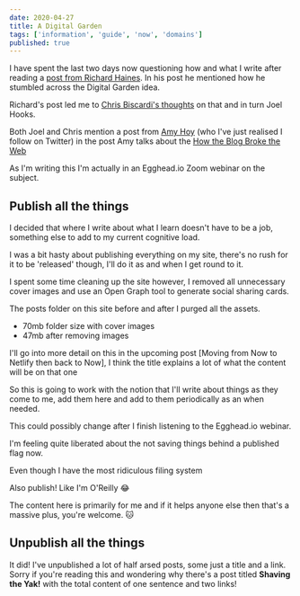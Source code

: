 ```yaml
---
date: 2020-04-27
title: A Digital Garden
tags: ['information', 'guide', 'now', 'domains']
published: true
---
```


I have spent the last two days now questioning how and what I write
after reading a [post from Richard Haines]. In his post he mentioned
how he stumbled across the Digital Garden idea.

Richard's post led me to [Chris Biscardi's thoughts] on that and in
turn Joel Hooks.

Both Joel and Chris mention a post from [Amy Hoy] (who I've just
realised I follow on Twitter) in the post Amy talks about the [How the
Blog Broke the Web]

As I'm writing this I'm actually in an Egghead.io Zoom webinar on the
subject.

## Publish all the things

I decided that where I write about what I learn doesn't have to be a
job, something else to add to my current cognitive load.

I was a bit hasty about publishing everything on my site, there's no
rush for it to be 'released' though, I'll do it as and when I get
round to it.

I spent some time cleaning up the site however, I removed all
unnecessary cover images and use an Open Graph tool to generate social
sharing cards.

The posts folder on this site before and after I purged all the
assets.

- 70mb folder size with cover images
- 47mb after removing images

I'll go into more detail on this in the upcoming post [Moving from Now
to Netlify then back to Now], I think the title explains a lot of what
the content will be on that one

So this is going to work with the notion that I'll write about things
as they come to me, add them here and add to them periodically as an
when needed.

This could possibly change after I finish listening to the Egghead.io
webinar.

I'm feeling quite liberated about the not saving things behind a
published flag now.

Even though I have the most ridiculous filing system

Also publish! Like I'm O'Reilly 😂

The content here is primarily for me and if it helps anyone else then
that's a massive plus, you're welcome. 🐱

## Unpublish all the things

It did! I've unpublished a lot of half arsed posts, some just a title
and a link. Sorry if you're reading this and wondering why there's a
post titled **Shaving the Yak!** with the total content of one
sentence and two links!

<!-- Links -->

[post from richard haines]: https://richardhaines.dev/on-my-mind/
[joel hooks]: https://joelhooks.com/digital-garden
[chris biscardi's thoughts]:
  https://www.christopherbiscardi.com/what-is-a-digital-garden
[amy hoy]: https://twitter.com/amyhoy
[how the blog broke the web]:
  https://stackingthebricks.com/how-blogs-broke-the-web/
[building a digital garden]:
  https://tomcritchlow.com/2019/02/17/building-digital-garden/
